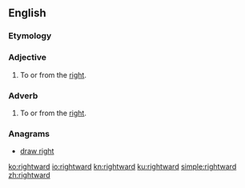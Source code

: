 ==English==

===Etymology===
{{suffix|right|ward}}

===Adjective===
{{en-adj}}

# To or from the [[right]].

===Adverb===
{{en-adv}}

# To or from the [[right]].

===Anagrams===
* [[draw right#English|draw right]]

[[ko:rightward]]
[[io:rightward]]
[[kn:rightward]]
[[ku:rightward]]
[[simple:rightward]]
[[zh:rightward]]